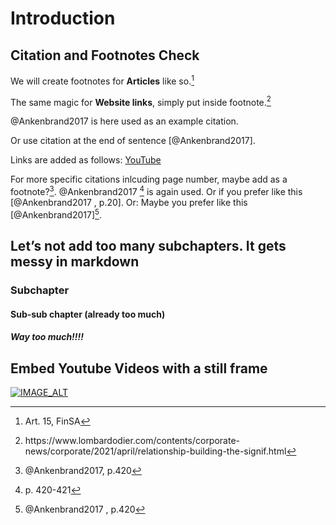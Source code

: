 # Introduction


## Citation and Footnotes Check
We will create footnotes for **Articles** like so.^[Art. 15, FinSA]

The same magic for **Website links**, simply put inside footnote.^[https://www.lombardodier.com/contents/corporate-news/corporate/2021/april/relationship-building-the-signif.html] 

@Ankenbrand2017 is here used as an example citation.

Or use citation at the end of sentence [@Ankenbrand2017].

Links are added as follows: [YouTube](https://www.youtube.com)

For more specific citations inlcuding page number, maybe add as a footnote?^[@Ankenbrand2017, p.420]. 
@Ankenbrand2017 ^[p. 420-421] is again used. 
Or if you prefer like this [@Ankenbrand2017 , p.20].
Or: Maybe you prefer like this [@Ankenbrand2017]^[@Ankenbrand2017 , p.420].


## Let's not add too many subchapters. It gets messy in markdown
### Subchapter
#### Sub-sub chapter (already too much)
##### Way too much!!!!


## Embed Youtube Videos with a still frame


[![IMAGE_ALT](https://img.youtube.com/vi/-xmRaaVkvd8/0.jpg)](https://www.youtube.com/watch?v=-xmRaaVkvd8)

